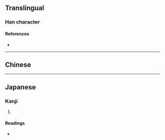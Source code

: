 {{also|攢}}
{{character info}}
==Translingual==
{{Han simplified forms|攢|攅|攒|ex=y}}
===Han character===
{{Han char|rn=64|rad=手|as=15|sn=18|four=|canj=QQOC|ids=⿰扌賛}}

====References====
* {{Han ref|kx=0462.040|dkj=12933|dj=0811.120|hdz=31978.090|uh=6505|ud=25861}}

----

==Chinese==
{{zh-see|攢|v}}
----

==Japanese==

===Kanji===
{{ja-kanji|grade=|rs=手15|kyu=攢}}

# {{rfdef|ja|sort=手15}}

====Readings====
* {{ja-readings|on=[[さん]] (san)|kun=[[あつまる]] (atsumaru)}}